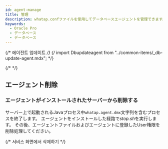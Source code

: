 ```yaml
---
id: agent-manage
title: 管理
description: whatap.confファイルを使用してデータベースエージェントを管理できます。
keywords:
  - Oracle Pro
  - データベース
  - データベース
---
```


{/* 에이전트 업데이트 */}
{/* import Dbupdateagent from "../common-items/_db-update-agent.mdx"; */}

{/* <Dbupdateagent /> */}

## エージェント削除

### エージェントがインストールされたサーバーから削除する

サーバー上で起動されるJavaプロセス中`whatap.agent.dmx`文字列を含むプロセスを終了します。 エージェントをインストールした経路で*stop.sh*を実行します。 その後、エージェントファイルおよびエージェントに登録したUser権限を削除処理してください。

{/* 서비스 화면에서 삭제하기 */}

<Dbunistallagentinservice />
